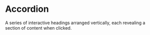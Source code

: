 # Accordion

A series of interactive headings arranged vertically, each revealing a section of content when clicked.


